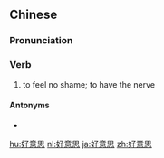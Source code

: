 ==Chinese==
{{zh-forms|type=12}}

===Pronunciation===
{{zh-pron
|m=hǎoyìsi
|c=hou2 ji3 si1,hou2 ji3 si3
|cat=v
}}

===Verb===
{{zh-verb}}

# to feel no shame; to have the nerve

====Antonyms====
* {{zh-l|不好意思}}

[[hu:好意思]]
[[nl:好意思]]
[[ja:好意思]]
[[zh:好意思]]
